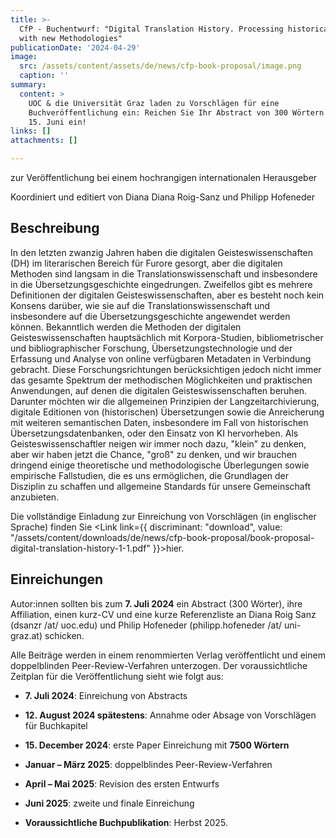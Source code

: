 ```yaml
---
title: >-
  CfP - Buchentwurf: "Digital Translation History. Processing historical Data
  with new Methodologies"
publicationDate: '2024-04-29'
image:
  src: /assets/content/assets/de/news/cfp-book-proposal/image.png
  caption: ''
summary:
  content: >
    UOC & die Universität Graz laden zu Vorschlägen für eine
    Buchveröffentlichung ein: Reichen Sie Ihr Abstract von 300 Wörtern bis zum
    15. Juni ein!
links: []
attachments: []

---
```


zur Veröffentlichung bei einem hochrangigen internationalen Herausgeber

Koordiniert und editiert von Diana Diana Roig-Sanz und Philipp Hofeneder

## Beschreibung

In den letzten zwanzig Jahren haben die digitalen Geisteswissenschaften (DH) im literarischen Bereich für Furore gesorgt, aber die digitalen Methoden sind langsam in die Translationswissenschaft und insbesondere in die Übersetzungsgeschichte eingedrungen. Zweifellos gibt es mehrere Definitionen der digitalen Geisteswissenschaften, aber es besteht noch kein Konsens darüber, wie sie auf die Translationswissenschaft und insbesondere auf die Übersetzungsgeschichte angewendet werden können. Bekanntlich werden die Methoden der digitalen Geisteswissenschaften hauptsächlich mit Korpora-Studien, bibliometrischer und bibliographischer Forschung, Übersetzungstechnologie und der Erfassung und Analyse von online verfügbaren Metadaten in Verbindung gebracht. Diese Forschungsrichtungen berücksichtigen jedoch nicht immer das gesamte Spektrum der methodischen Möglichkeiten und praktischen Anwendungen, auf denen die digitalen Geisteswissenschaften beruhen. Darunter möchten wir die allgemeinen Prinzipien der Langzeitarchivierung, digitale Editionen von (historischen) Übersetzungen sowie die Anreicherung mit weiteren semantischen Daten, insbesondere im Fall von historischen Übersetzungsdatenbanken, oder den Einsatz von KI hervorheben. Als Geisteswissenschaftler neigen wir immer noch dazu, "klein" zu denken, aber wir haben jetzt die Chance, "groß" zu denken, und wir brauchen dringend einige theoretische und methodologische Überlegungen sowie empirische Fallstudien, die es uns ermöglichen, die Grundlagen der Disziplin zu schaffen und allgemeine Standards für unsere Gemeinschaft anzubieten.

Die vollständige Einladung zur Einreichung von Vorschlägen (in englischer Sprache) finden Sie <Link link={{ discriminant: "download", value: "/assets/content/downloads/de/news/cfp-book-proposal/book-proposal-digital-translation-history-1-1.pdf" }}>hier</Link>.

## Einreichungen

Autor:innen sollten bis zum **7. Juli 2024** ein Abstract (300 Wörter), ihre Affiliation, einen kurz-CV und eine kurze Referenzliste an Diana Roig Sanz (dsanzr /at/ uoc.edu) und Philip Hofeneder (philipp.hofeneder /at/ uni-graz.at) schicken.

Alle Beiträge werden in einem renommierten Verlag veröffentlicht und einem doppelblinden Peer-Review-Verfahren unterzogen. Der voraussichtliche Zeitplan für die Veröffentlichung sieht wie folgt aus:

* **7. Juli 2024**: Einreichung von Abstracts

* **12. August 2024 spätestens**: Annahme oder Absage von Vorschlägen für Buchkapitel

* **15. December 2024**: erste Paper Einreichung mit **7500 Wörtern**

* **Januar – März 2025**: doppelblindes Peer-Review-Verfahren

* **April – Mai 2025**: Revision des ersten Entwurfs

* **Juni 2025**: zweite und finale Einreichung

* **Voraussichtliche Buchpublikation**: Herbst 2025.
